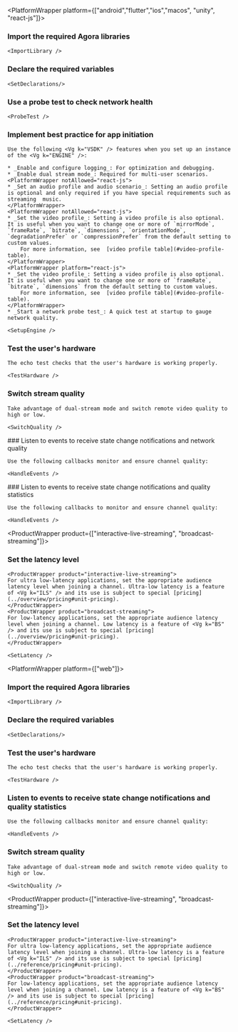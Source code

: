 
<PlatformWrapper platform={["android","flutter","ios","macos", "unity", "react-js"]}>

### Import the required Agora libraries

    <ImportLibrary />

### Declare the required variables

    <SetDeclarations/>

### Use a probe test to check network health

    <ProbeTest />

### Implement best practice for app initiation

    Use the following <Vg k="VSDK" /> features when you set up an instance of the <Vg k="ENGINE" />:

    * _Enable and configure logging_: For optimization and debugging.
    * _Enable dual stream mode_: Required for multi-user scenarios.
    <PlatformWrapper notAllowed="react-js">
    * _Set an audio profile and audio scenario_: Setting an audio profile is optional and only required if you have special requirements such as streaming  music.
    </PlatformWrapper>
    <PlatformWrapper notAllowed="react-js">
    * _Set the video profile_: Setting a video profile is also optional. It is useful when you want to change one or more of `mirrorMode`, `frameRate`, `bitrate`, `dimensions`, `orientationMode`, `degradationPrefer` or `compressionPrefer` from the default setting to custom values.
        For more information, see  [video profile table](#video-profile-table).
    </PlatformWrapper>
    <PlatformWrapper platform="react-js">
    * _Set the video profile_: Setting a video profile is also optional. It is useful when you want to change one or more of `frameRate`, `bitrate`, `dimensions` from the default setting to custom values.
        For more information, see  [video profile table](#video-profile-table).
    </PlatformWrapper>
    * _Start a network probe test_: A quick test at startup to gauge network quality.

    <SetupEngine />

### Test the user's hardware

    The echo test checks that the user's hardware is working properly.

    <TestHardware />

### Switch stream quality

    Take advantage of dual-stream mode and switch remote video quality to high or low.

    <SwitchQuality />
<PlatformWrapper platform="react-js">
### Listen to <Vg k="ENGINE" /> events to receive state change notifications and network quality

    Use the following callbacks monitor and ensure channel quality:

    <HandleEvents />
</PlatformWrapper>

<PlatformWrapper notAllowed="react-js">
### Listen to <Vg k="ENGINE" /> events to receive state change notifications and quality statistics

    Use the following callbacks to monitor and ensure channel quality:

    <HandleEvents />
<ProductWrapper product={["interactive-live-streaming", "broadcast-streaming"]}>
### Set the latency level

    <ProductWrapper product="interactive-live-streaming">
    For ultra low-latency applications, set the appropriate audience latency level when joining a channel. Ultra-low latency is a feature of <Vg k="ILS" /> and its use is subject to special [pricing](../overview/pricing#unit-pricing).
    </ProductWrapper>
    <ProductWrapper product="broadcast-streaming">
    For low-latency applications, set the appropriate audience latency level when joining a channel. Low latency is a feature of <Vg k="BS" /> and its use is subject to special [pricing](../overview/pricing#unit-pricing).
    </ProductWrapper>

    <SetLatency />
</ProductWrapper>
</PlatformWrapper>


</PlatformWrapper>

<PlatformWrapper platform={["web"]}>

### Import the required Agora libraries

    <ImportLibrary />

### Declare the required variables

    <SetDeclarations/>

### Test the user's hardware

    The echo test checks that the user's hardware is working properly.

    <TestHardware />

### Listen to <Vg k="ENGINE" /> events to receive state change notifications and quality statistics

    Use the following callbacks monitor and ensure channel quality:

    <HandleEvents />

### Switch stream quality

    Take advantage of dual-stream mode and switch remote video quality to high or low.

    <SwitchQuality />

<ProductWrapper product={["interactive-live-streaming", "broadcast-streaming"]}>
### Set the latency level

    <ProductWrapper product="interactive-live-streaming">
    For ultra low-latency applications, set the appropriate audience latency level when joining a channel. Ultra-low latency is a feature of <Vg k="ILS" /> and its use is subject to special [pricing](../reference/pricing#unit-pricing).
    </ProductWrapper>
    <ProductWrapper product="broadcast-streaming">
    For low-latency applications, set the appropriate audience latency level when joining a channel. Low latency is a feature of <Vg k="BS" /> and its use is subject to special [pricing](../reference/pricing#unit-pricing).
    </ProductWrapper>

    <SetLatency />
</ProductWrapper>

</PlatformWrapper>
